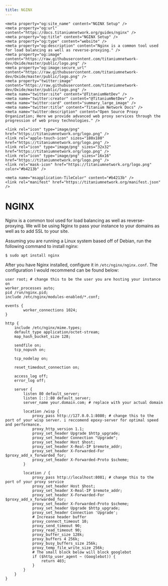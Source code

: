 ```yaml
---
title: NGINX
---
```


<head>
    <meta content="IE=edge" http-equiv="X-UA-Compatible" />
    <meta name="viewport" content="width=device-width, initial-scale=1.0, shrink-to-fit=no" />
    <meta content="1.0.10" name="version" />
    <meta name="theme-color" media="(prefers-color-scheme: dark)" content="#434c5e" />
    <link rel="canonical" href="https://holyunblocker.net/" />
    <meta name="keywords" content="nginx, titanium network, web proxies" />
    
    <meta property="og:site_name" content="NGINX Setup" />
	<meta property="og:url" content="https://docs.titaniumnetwork.org/guides/nginx" />
	<meta property="og:title" content="NGINX Setup" />
	<meta property="og:type" content="website" />
	<meta property="og:description" content="Nginx is a common tool used for load balancing as well as reverse-proxying." />
	<meta property="og:image" content="https://raw.githubusercontent.com/titaniumnetwork-dev/Oxide/master/public/logo.png" />
	<meta property="og:image:secure_url" content="https://raw.githubusercontent.com/titaniumnetwork-dev/Oxide/master/public/logo.png" />
	<meta property="twitter:image" content="https://raw.githubusercontent.com/titaniumnetwork-dev/Oxide/master/public/logo.png" />
	<meta name="twitter:site" content="@TitaniumNetDev" />
	<meta name="twitter:creator" content="@TitaniumNetDev" />
	<meta name="twitter:card" content="summary_large_image" />
	<meta name="twitter:title" content="Titanium Network Docs" />
	<meta name="twitter:description" content="Open Source Proxy Organization; Here we provide advanced web proxy services through the progression of web proxy technologies." />
    
    <link rel="icon" type="image/png" href="https://titaniumnetwork.org/logo.png" />
	<link rel="apple-touch-icon" sizes="180x180" href="https://titaniumnetwork.org/logo.png" />
	<link rel="icon" type="image/png" sizes="32x32" href="https://titaniumnetwork.org/logo.png" />
	<link rel="icon" type="image/png" sizes="16x16" href="https://titaniumnetwork.org/logo.png" />
	<link rel="mask-icon" href="https://titaniumnetwork.org/logo.png" color="#b4213b" />
	
	<meta name="msapplication-TileColor" content="#b4213b" />
	<link rel="manifest" href="https://titaniumnetwork.org/manifest.json" />

</head>

# NGINX

Nginx is a common tool used for load balancing as well as reverse-proxying. We will be using Nginx to pass your instance to your domains as well as to add SSL to your site.

Assuming you are running a Linux system based off of Debian, run the following command to install nginx:

```sh
$ sudo apt install nginx
```

After you have Nginx installed, configure it in `/etc/nginx/nginx.conf`. The configuration I would recommend can be found below:

```nginx
user root; # change this to be the user you are hosting your instance on
worker_processes auto;
pid /run/nginx.pid;
include /etc/nginx/modules-enabled/*.conf;

events {
        worker_connections 1024;
}

http {
    include /etc/nginx/mime.types;
    default_type application/octet-stream;
    map_hash_bucket_size 128;

    sendfile on;
    tcp_nopush on;

    tcp_nodelay on;

    reset_timedout_connection on;

    access_log off;
    error_log off;

    server {
        listen 80 default_server;
        listen [::]:80 default_server;
        server_name your.domain.com; # replace with your actual domain

        location /wisp {
            proxy_pass http://127.0.0.1:8080; # change this to the port of your wisp server. i reccomend epoxy-server for optimal speed and performance.
            proxy_http_version 1.1;
            proxy_set_header Upgrade $http_upgrade;
            proxy_set_header Connection "Upgrade";
            proxy_set_header Host $host;
            proxy_set_header X-Real-IP $remote_addr;
            proxy_set_header X-Forwarded-For $proxy_add_x_forwarded_for;
            proxy_set_header X-Forwarded-Proto $scheme;
        }

        location / {
            proxy_pass http://localhost:8081; # change this to the port of your proxy service
            proxy_set_header Host $host;
            proxy_set_header X-Real-IP $remote_addr;
            proxy_set_header X-Forwarded-For $proxy_add_x_forwarded_for;
            proxy_set_header X-Forwarded-Proto $scheme;
            proxy_set_header Upgrade $http_upgrade;
            proxy_set_header Connection 'Upgrade';
            # Increase header buffer
            proxy_connect_timeout 10;
            proxy_send_timeout 90;
            proxy_read_timeout 90;
            proxy_buffer_size 128k;
            proxy_buffers 4 256k;
            proxy_busy_buffers_size 256k;
            proxy_temp_file_write_size 256k;
            # The small block below will block googlebot
            if ($http_user_agent ~ (Googlebot)) {
                return 403;
            }
        }
    }
}
```
